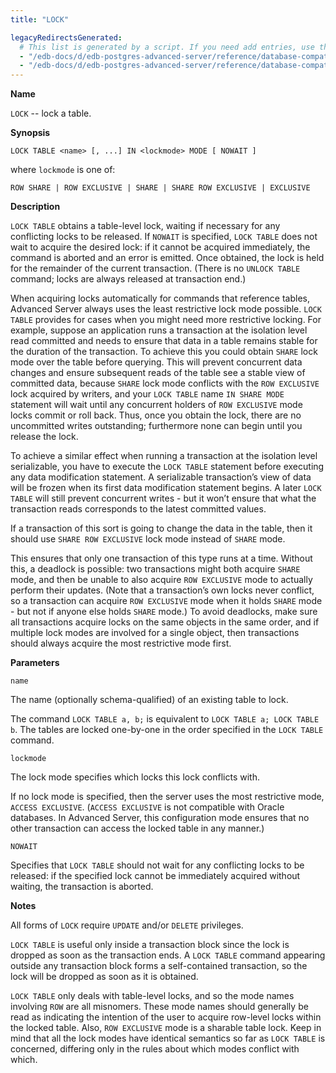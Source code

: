 ```yaml
---
title: "LOCK"

legacyRedirectsGenerated:
  # This list is generated by a script. If you need add entries, use the `legacyRedirects` key.
  - "/edb-docs/d/edb-postgres-advanced-server/reference/database-compatibility-for-oracle-developers-sql-guide/13/lock.html"
  - "/edb-docs/d/edb-postgres-advanced-server/reference/database-compatibility-for-oracle-developers-sql-guide/latest/lock.html"
---
```


<div id="lock" class="registered_link"></div>

**Name**

`LOCK` -- lock a table.

**Synopsis**

```text
LOCK TABLE <name> [, ...] IN <lockmode> MODE [ NOWAIT ]
```

where `lockmode` is one of:

```
ROW SHARE | ROW EXCLUSIVE | SHARE | SHARE ROW EXCLUSIVE | EXCLUSIVE
```

**Description**

`LOCK TABLE` obtains a table-level lock, waiting if necessary for any conflicting locks to be released. If `NOWAIT` is specified, `LOCK TABLE` does not wait to acquire the desired lock: if it cannot be acquired immediately, the command is aborted and an error is emitted. Once obtained, the lock is held for the remainder of the current transaction. (There is no `UNLOCK TABLE` command; locks are always released at transaction end.)

When acquiring locks automatically for commands that reference tables, Advanced Server always uses the least restrictive lock mode possible. `LOCK TABLE` provides for cases when you might need more restrictive locking. For example, suppose an application runs a transaction at the isolation level read committed and needs to ensure that data in a table remains stable for the duration of the transaction. To achieve this you could obtain `SHARE` lock mode over the table before querying. This will prevent concurrent data changes and ensure subsequent reads of the table see a stable view of committed data, because `SHARE` lock mode conflicts with the `ROW EXCLUSIVE` lock acquired by writers, and your `LOCK TABLE` name `IN SHARE MODE` statement will wait until any concurrent holders of `ROW EXCLUSIVE` mode locks commit or roll back. Thus, once you obtain the lock, there are no uncommitted writes outstanding; furthermore none can begin until you release the lock.

To achieve a similar effect when running a transaction at the isolation level serializable, you have to execute the `LOCK TABLE` statement before executing any data modification statement. A serializable transaction’s view of data will be frozen when its first data modification statement begins. A later `LOCK TABLE` will still prevent concurrent writes - but it won’t ensure that what the transaction reads corresponds to the latest committed values.

If a transaction of this sort is going to change the data in the table, then it should use `SHARE ROW EXCLUSIVE` lock mode instead of `SHARE` mode.

This ensures that only one transaction of this type runs at a time. Without this, a deadlock is possible: two transactions might both acquire `SHARE` mode, and then be unable to also acquire `ROW EXCLUSIVE` mode to actually perform their updates. (Note that a transaction’s own locks never conflict, so a transaction can acquire `ROW EXCLUSIVE` mode when it holds `SHARE` mode - but not if anyone else holds `SHARE` mode.) To avoid deadlocks, make sure all transactions acquire locks on the same objects in the same order, and if multiple lock modes are involved for a single object, then transactions should always acquire the most restrictive mode first.

**Parameters**

`name`

 The name (optionally schema-qualified) of an existing table to lock.

 The command `LOCK TABLE a, b;` is equivalent to `LOCK TABLE a; LOCK TABLE b`. The tables are locked one-by-one in the order specified in the `LOCK TABLE` command.

`lockmode`

 The lock mode specifies which locks this lock conflicts with.

 If no lock mode is specified, then the server uses the most restrictive mode, `ACCESS EXCLUSIVE`. (`ACCESS EXCLUSIVE` is not compatible with Oracle databases. In Advanced Server, this configuration mode ensures that no other transaction can access the locked table in any manner.)

`NOWAIT`

 Specifies that `LOCK TABLE` should not wait for any conflicting locks to be released: if the specified lock cannot be immediately acquired without waiting, the transaction is aborted.

**Notes**

All forms of `LOCK` require `UPDATE` and/or `DELETE` privileges.

`LOCK TABLE` is useful only inside a transaction block since the lock is dropped as soon as the transaction ends. A `LOCK TABLE` command appearing outside any transaction block forms a self-contained transaction, so the lock will be dropped as soon as it is obtained.

`LOCK TABLE` only deals with table-level locks, and so the mode names involving `ROW` are all misnomers. These mode names should generally be read as indicating the intention of the user to acquire row-level locks within the locked table. Also, `ROW EXCLUSIVE` mode is a sharable table lock. Keep in mind that all the lock modes have identical semantics so far as `LOCK TABLE` is concerned, differing only in the rules about which modes conflict with which.
